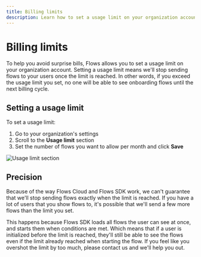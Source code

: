 ```yaml
---
title: Billing limits
description: Learn how to set a usage limit on your organization account to avoid surprise bills.
---
```


# Billing limits

To help you avoid surprise bills, Flows allows you to set a usage limit on your organization account. Setting a usage limit means we'll stop sending flows to your users once the limit is reached. In other words, if you exceed the usage limit you set, no one will be able to see onboarding flows until the next billing cycle.

## Setting a usage limit

To set a usage limit:

1. Go to your organization's settings
2. Scroll to the **Usage limit** section
3. Set the number of flows you want to allow per month and click **Save**

![Usage limit section](/billing/usage-limit.png)

## Precision

Because of the way Flows Cloud and Flows SDK work, we can't guarantee that we'll stop sending flows exactly when the limit is reached. If you have a lot of users that you show flows to, it's possible that we'll send a few more flows than the limit you set.

This happens because Flows SDK loads all flows the user can see at once, and starts them when conditions are met. Which means that if a user is initialized before the limit is reached, they'll still be able to see the flows even if the limit already reached when starting the flow. If you feel like you overshot the limit by too much, please contact us and we'll help you out.
